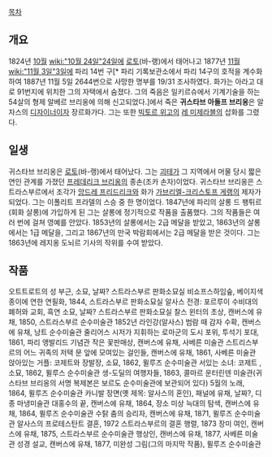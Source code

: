 [[목차]]

== 개요 ==
1824년 [[10월]] [[wiki:"10월 24일"24일]]에 [[로토]](바-랭)에서 태어나고 1877년 [[11월]] [[wiki:"11월 3일"3일]]에 파리 14번 구[* 파리 기록보관소에서 파리 14구의 호적을 계수화하여 1887년 11월 5일 2644번으로 사망한 명부를 19/31 조사하였다. 화가는 아라고 대로 91번지에 위치한 그의 자택에서 숨졌다. 그의 죽음은 일키르슈에서 기계기술을 하는 54살의 형제 알베르 브리옹에 의해 신고되었다.]에서 죽은 '''귀스타브 아돌프 브리옹'''은 알자스의 [[디자이너]]이자 장르화가다. 그는 또한 [[빅토르 위고]]의 [[레 미제라블]]의 삽화를 그렸다.
 
== 일생 ==
귀스타브 브리옹은 [[로토]](바-랭)에서 태어났다. 그는 [[괴테]]가 그 지역에서 머물 당시 짧은 연인 관계를 가졌던 [[프레데리크 브리옹]]의 종손(조카 손자)이었다.
귀스타브 브리옹은 스트라스부르에서 조각가 [[앙드레 프리드리크]]와 화가 [[가브리엘-크리스토프 게랭]]의 제자가 되었다. 그는 이폴리트 프라델의 스승 중 한 명이었다.
1847년에 파리의 살롱 드 팽튀르(회화 살롱)에 가입하게 된 그는 살롱에 정기적으로 작품을 출품했다. 그의 작품들은 여러 번에 걸쳐 영예를 안았다. 1853년의 살롱에서는 2급 메달을 받았고, 1863년의 살롱에서는 1급 메달을, 그리고 1867년의 만국 박람회에서는 2급 메달을 받은 것이다. 그는 1863년에 레지옹 도뇌르 기사의 작위를 수여 받았다.

== 작품 ==
오트트로트의 성 부근, 소묘, 날짜? 스트라스부르 판화소묘실 
비쇼프스하임숲, 베이지색 종이에 연한 연필화, 1844, 스트라스부르 판화소묘실 
알사스 전경: 포르루이 수비대의 폐허와 교회, 흑연 소묘, 날짜? 스트라스부르 판화소묘실 
찰스 윈터의 초상, 캔버스에 유채, 1850, 스트라스부르 순수미술관 
1852년 라인강(알사스) 범람 때 감자 수확, 캔버스에 유채, 낭트 순수미술관 
줄리어스 시저가 지휘하는 로마군의 도시 포위, 투석기 포대, 1861, 파리 앵발리드 기념관 
작은 꽃판매상, 캔버스에 유채, 사베른 미술관 
스트리스부르의 어느 귀족의 저택 문 앞에 모여있는 걸인들, 캔버스에 유채, 1861, 사베른 미술관 
앉아있는 거플: 코제트와 장발장, 소묘, 1862, 뮐루즈 순수미술관 
서있는 소녀: 코제트 , 소묘, 1862, 뮐루스 순수미술관 
생-도딜의 여행자들, 1863, 콜마르 운터린덴 미술관(귀스타브 브리옹의 서명 복제본은 보르도 순수미술관에 보관되어 있다) 
5월의 노래, 1864, 뮐루즈 순수미술관 
카니발 장면(옛 제목: 알사스의 혼인), 패널에 유채, 날짜?, 디종 마냉미술관 
대홍수의 끝, 캔버스에 유채, 1864, 장소 미상 
늑대의 탐색, 캔버스에 유채, 1864, 뮐루즈 순수미술관 
수탉 춤의 승리자, 캔버스에 유채, 1871, 뮐루즈 순수미술관 
알사스의 프로테스탄트 결혼, 1972 
스트라스부르의 결혼 행렬, 1873 
장미 여인, 캔버스에 유채, 1875, 스트라스부르 순수미술관 
행상인, 캔버스에 유채, 1877, 사베른 미술관 
성경 설교, 캔버스에 유채, 1877, 미완성 그림(그의 마지막 작품), 뮐루즈 순수미술관 
